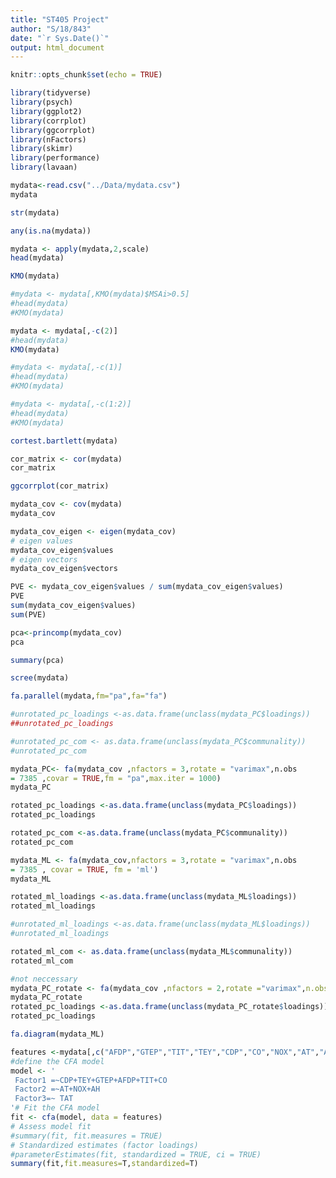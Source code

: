 ---
title: "ST405 Project"
author: "S/18/843"
date: "`r Sys.Date()`"
output: html_document
---

```{r setup, include=FALSE}
knitr::opts_chunk$set(echo = TRUE)
```

```{r}
library(tidyverse)
library(psych)
library(ggplot2)
library(corrplot)
library(ggcorrplot)
library(nFactors)
library(skimr)
library(performance)
library(lavaan)
```

```{r}
mydata<-read.csv("../Data/mydata.csv")
mydata
```
```{r}
str(mydata)
```

```{r}
any(is.na(mydata))
```
```{r}
mydata <- apply(mydata,2,scale)
head(mydata)
```
```{r}
KMO(mydata)
```

```{r}
#mydata <- mydata[,KMO(mydata)$MSAi>0.5]
#head(mydata)
#KMO(mydata)
```


```{r}
mydata <- mydata[,-c(2)]
#head(mydata)
KMO(mydata)
```
```{r}
#mydata <- mydata[,-c(1)]
#head(mydata)
#KMO(mydata)
```
```{r}
#mydata <- mydata[,-c(1:2)]
#head(mydata)
#KMO(mydata)
```



```{r}
cortest.bartlett(mydata)
```

```{r}
cor_matrix <- cor(mydata)
cor_matrix
```

```{r}
ggcorrplot(cor_matrix)
```
```{r}
mydata_cov <- cov(mydata)
mydata_cov
```
```{r}
mydata_cov_eigen <- eigen(mydata_cov)
# eigen values
mydata_cov_eigen$values
# eigen vectors
mydata_cov_eigen$vectors
```
```{r}
PVE <- mydata_cov_eigen$values / sum(mydata_cov_eigen$values)
PVE
sum(mydata_cov_eigen$values)
sum(PVE)
```
```{r}
pca<-princomp(mydata_cov)
pca
```
```{r}
summary(pca)
```
```{r}
scree(mydata)
```
```{r}
fa.parallel(mydata,fm="pa",fa="fa")
```


```{r}
#unrotated_pc_loadings <-as.data.frame(unclass(mydata_PC$loadings))
##unrotated_pc_loadings
```
```{r}
#unrotated_pc_com <- as.data.frame(unclass(mydata_PC$communality))
#unrotated_pc_com
```
```{r}
mydata_PC<- fa(mydata_cov ,nfactors = 3,rotate = "varimax",n.obs 
= 7385 ,covar = TRUE,fm = "pa",max.iter = 1000)
mydata_PC
```

```{r}
rotated_pc_loadings <-as.data.frame(unclass(mydata_PC$loadings))
rotated_pc_loadings
```
```{r}
rotated_pc_com <-as.data.frame(unclass(mydata_PC$communality))
rotated_pc_com
```



```{r}
mydata_ML <- fa(mydata_cov,nfactors = 3,rotate = "varimax",n.obs 
= 7385 , covar = TRUE, fm = 'ml')
mydata_ML
```
```{r}
rotated_ml_loadings <-as.data.frame(unclass(mydata_ML$loadings))
rotated_ml_loadings
```

```{r}
#unrotated_ml_loadings <-as.data.frame(unclass(mydata_ML$loadings))
#unrotated_ml_loadings
```
```{r}
rotated_ml_com <- as.data.frame(unclass(mydata_ML$communality))
rotated_ml_com
```
```{r}
#not neccessary
mydata_PC_rotate <- fa(mydata_cov ,nfactors = 2,rotate ="varimax",n.obs = 7385 ,covar = TRUE,fm = 'pa')
mydata_PC_rotate
rotated_pc_loadings <-as.data.frame(unclass(mydata_PC_rotate$loadings))
rotated_pc_loadings
```


```{r}
fa.diagram(mydata_ML)
```
```{r}
features <-mydata[,c("AFDP","GTEP","TIT","TEY","CDP","CO","NOX","AT","AH","TAT")]
#define the CFA model
model <- '
 Factor1 =~CDP+TEY+GTEP+AFDP+TIT+CO
 Factor2 =~AT+NOX+AH
 Factor3=~ TAT
'# Fit the CFA model
fit <- cfa(model, data = features)
# Assess model fit
#summary(fit, fit.measures = TRUE)
# Standardized estimates (factor loadings)
#parameterEstimates(fit, standardized = TRUE, ci = TRUE)
summary(fit,fit.measures=T,standardized=T)
```

